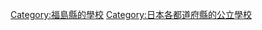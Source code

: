 {{日本行政區劃分類導航|的公立學校|top=日本各都道府縣的公立學校}}

[[Category:福島縣的學校|Category:福島縣的學校]]
[[Category:日本各都道府縣的公立學校|Category:日本各都道府縣的公立學校]]